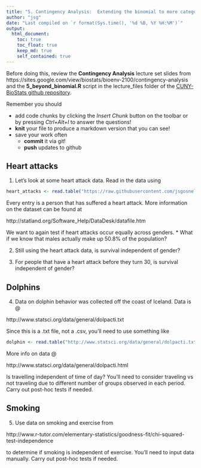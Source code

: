 ```yaml
---
title: "5. Contingency Analysis:  Extending the binomial to more categories"
author: "jsg"
date: "Last compiled on `r format(Sys.time(), '%d %B, %Y %H:%M')`"
output:
  html_document:
    toc: true
    toc_float: true
    keep_md: true
    self_contained: true
---
```

Before doing this, review the **Contingency Analysis** lecture set slides from 
https://sites.google.com/view/biostats/bioenv-2100/contingency-analysis and
the  **5_beyond_binomial.R** script in the lecture_files folder of the
[CUNY-BioStats github repository](https://github.com/jsgosnell/CUNY-BioStats).

Remember you should

* add code chunks by clicking the *Insert Chunk* button on the toolbar or by
pressing *Ctrl+Alt+I* to answer the questions!
* **knit** your file to produce a markdown version that you can see!
* save your work often 
  * **commit** it via git!
  * **push** updates to github

## Heart attacks 

1. Let’s look at some heart attack data.  Read in the data using
```r
heart_attacks <- read.table("https://raw.githubusercontent.com/jsgosnell/CUNY-BioStats/master/datasets/heartatk4R.txt",header=T, stringsAsFactors = T)
```
Every entry is a person that has suffered a heart attack. More information on the dataset can be found at

http://statland.org/Software_Help/DataDesk/datafile.htm 

We want to again test if heart attacks occur equally across genders.
* What if we know that males actually make up 50.8% of the population?

2. Still using the heart attack data, is survival independent of gender?

3. For people that have a heart attack before they turn 30, is survival independent of gender?

## Dolphins

4. Data on dolphin behavior was collected off the coast of Iceland. Data is @

http://www.statsci.org/data/general/dolpacti.txt

Since this is a .txt file, not a .csv, you’ll need to use something like

```r
dolphin <- read.table("http://www.statsci.org/data/general/dolpacti.txt", sep="", header = T)
```

More info on data @ 

http://www.statsci.org/data/general/dolpacti.html

Is travelling independent of time of day?  You’ll need to consider
traveling vs not traveling due to different number of groups observed
in each period.  Carry out post-hoc tests if needed.

## Smoking

5. Use data on smoking and exercise from

http://www.r-tutor.com/elementary-statistics/goodness-fit/chi-squared-test-independence

to determine if smoking is independent of exercise. You’ll need to input data manually.  Carry out post-hoc tests if needed.

